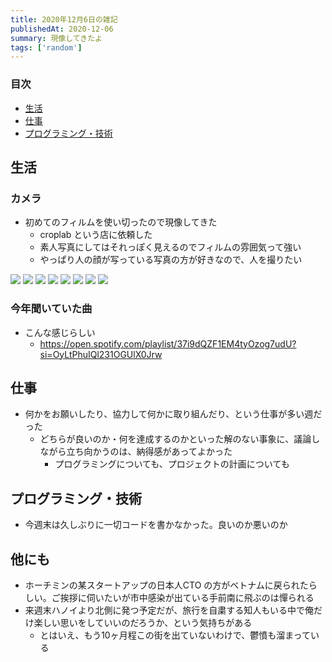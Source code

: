 ```yaml
---
title: 2020年12月6日の雑記
publishedAt: 2020-12-06
summary: 現像してきたよ
tags: ['random']
---
```


### 目次

- [生活](#生活)
- [仕事](#仕事)
- [プログラミング・技術](#プログラミング・技術)

## 生活


### カメラ
- 初めてのフィルムを使い切ったので現像してきた
  - croplab という店に依頼した
  - 素人写真にしてはそれっぽく見えるのでフィルムの雰囲気って強い
  - やっぱり人の顔が写っている写真の方が好きなので、人を撮りたい

![](/static/images/2020-12-06/bure.jpg)
![](/static/images/2020-12-06/ec2.jpg)
![](/static/images/2020-12-06/ie.jpg)
![](/static/images/2020-12-06/innu.jpg)
![](/static/images/2020-12-06/kinjo.jpg)
![](/static/images/2020-12-06/mug.jpg)
![](/static/images/2020-12-06/repezen.jpg)
![](/static/images/2020-12-06/tongocvan.jpg)

### 今年聞いていた曲
- こんな感じらしい
  - https://open.spotify.com/playlist/37i9dQZF1EM4tyOzog7udU?si=OyLtPhuIQl231OGUlX0Jrw

## 仕事

- 何かをお願いしたり、協力して何かに取り組んだり、という仕事が多い週だった
  - どちらが良いのか・何を達成するのかといった解のない事象に、議論しながら立ち向かうのは、納得感があってよかった
    - プログラミングについても、プロジェクトの計画についても 

## プログラミング・技術 

- 今週末は久しぶりに一切コードを書かなかった。良いのか悪いのか 

## 他にも
- ホーチミンの某スタートアップの日本人CTO の方がベトナムに戻られたらしい。ご挨拶に伺いたいが市中感染が出ている手前南に飛ぶのは憚られる
- 来週末ハノイより北側に発つ予定だが、旅行を自粛する知人もいる中で俺だけ楽しい思いをしていいのだろうか、という気持ちがある
  - とはいえ、もう10ヶ月程この街を出ていないわけで、鬱憤も溜まっている
  